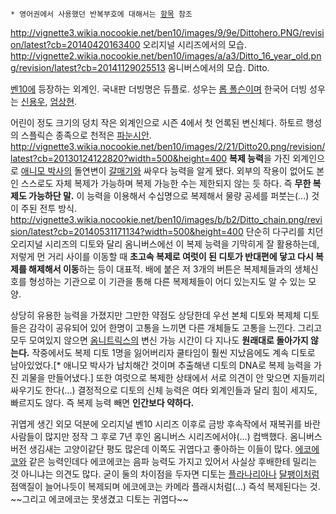  * 영어권에서 사용했던 반복부호에 대해서는 [[々#s-3|항목]] 참조

http://vignette3.wikia.nocookie.net/ben10/images/9/9e/Dittohero.PNG/revision/latest?cb=20140420163400
오리지널 시리즈에서의 모습.
http://vignette2.wikia.nocookie.net/ben10/images/a/a3/Ditto_16_year_old.png/revision/latest?cb=20141129025513
옴니버스에서의 모습.
Ditto.

[[벤10]]에 등장하는 외계인. 국내판 더빙명은 듀플로.
성우는 [[롭 폴슨]]이며 한국어 더빙 성우는 [[신용우]], [[엄상현]].

어린이 정도 크기의 덩치 작은 외계인으로 시즌 4에서 첫 언록된 변신체다. 하토르 행성의 스플릭슨 종족으로 천적은 [[파눈시안]].
http://vignette3.wikia.nocookie.net/ben10/images/2/21/Ditto20.png/revision/latest?cb=20130124122820?width=500&height=400 
'''복제 능력'''을 가진 외계인으로 [[애니모 박사]]의 돌연변이 [[갈매기]]와 싸우다 능력을 알게 됐다. 외부의 작용이 없어도 본인 스스로도 자체 복제가 가능하며 복제 가능한 수는 제한되지 않는 듯 하다. 즉 '''무한 복제도 가능하단 말.''' 이 능력을 이용해서 수십명으로 복제해서 물량 공세를 퍼붓는(...) 것이 주된 전투 방식.
http://vignette3.wikia.nocookie.net/ben10/images/b/b2/Ditto_chain.png/revision/latest?cb=20140531171134?width=500&height=400 
단순히 다구리를 치던 오리지널 시리즈의 디토와 달리 옴니버스에선 이 복제 능력을 기막히게 잘 활용하는데, 저렇게 먼 거리 사이를 이동할 때 '''초고속 복제로 여럿이 된 디토가 반대편에 닿고 다시 복제를 해제해서 이동'''하는 등이 대표적.
배에 붙은 저 3개의 버튼은 복제체들과의 생체신호를 형성하는 기관으로 이 기관을 통해 다른 복제체들이 어디 있는지도 알 수 있는 모양.

상당히 유용한 능력을 가졌지만 그만한 약점도 상당한데 우선 본체 디토와 복제체 디토들은 감각이 공유되어 있어 한명이 고통을 느끼면 다른 개체들도 고통을 느낀다. 그리고 모두 모여있지 않으면 [[옴니트릭스]]의 변신 가능 시간이 다 지나도 '''원래대로 돌아가지 않는다.''' 작중에서도 복제 디토 1명을 잃어버리자 쿨타임이 훨씬 지났음에도 계속 디토로 남아있었다.[* 애니모 박사가 납치해간 것이며 추출해낸 디토의 DNA로 복제 능력을 가진 괴물을 만들어냈다.]
또한 여럿으로 복제한 상태에서 서로 의견이 안 맞으면 지들끼리 싸우기도 한다(...) 결정적으로 디토의 신체 능력은 여타 외계인들과 달리 힘이 세지도, 빠르지도 않다. 즉 복제 능력 빼면 '''인간보다 약하다.'''

귀엽게 생긴 외모 덕분에 오리지널 벤10 시리즈 이후로 금방 후속작에서 재복귀를 바란 사람들이 많지만 정작 그 후로 7년 후인 옴니버스 시리즈에서야(...) 컴백했다. 옴니버스 버전 생김새는 고양이같단 평도 많은데 이쪽도 귀엽다고 좋아하는 이들이 많다.
[[에코에코]]와 같은 능력인데다 에코에코는 음파 능력도 가지고 있어서 사실상 후배한테 밀리는 것 아니냐는 의견도 많다. 굳이 둘의 차이점을 두자면 디토는 [[플라나리아]]나 [[달팽이]]처럼 점액질이 늘어나듯이 복제되며 에코에코는 카메라 플래시처럼(...) 즉석 복제된다는 것. ~~그리고 에코에코는 못생겼고 디토는 귀엽다~~
